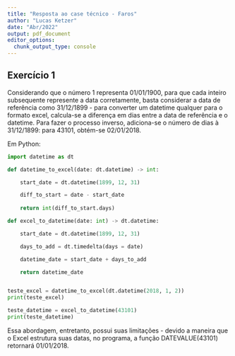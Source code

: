 ```yaml
---
title: "Resposta ao case técnico - Faros"
author: "Lucas Ketzer"
date: "Abr/2022"
output: pdf_document
editor_options: 
  chunk_output_type: console
---
```


## Exercício 1
Considerando que o número 1 representa 01/01/1900,
para que cada inteiro subsequente represente a data
corretamente, basta considerar a data de referência
como 31/12/1899 - para converter um datetime qualquer
para o formato excel, calcula-se a diferença em dias
entre a data de referência e o datetime. Para fazer o
processo inverso, adiciona-se o número de dias à 31/12/1899:
para 43101, obtém-se 02/01/2018.

Em Python:

```python
import datetime as dt

def datetime_to_excel(date: dt.datetime) -> int:

    start_date = dt.datetime(1899, 12, 31)

    diff_to_start = date - start_date
    
    return int(diff_to_start.days)

def excel_to_datetime(date: int) -> dt.datetime:

    start_date = dt.datetime(1899, 12, 31)

    days_to_add = dt.timedelta(days = date)

    datetime_date = start_date + days_to_add

    return datetime_date


teste_excel = datetime_to_excel(dt.datetime(2018, 1, 2))
print(teste_excel)

teste_datetime = excel_to_datetime(43101)
print(teste_datetime)
```

Essa abordagem, entretanto, possui suas limitações - devido a maneira que
o Excel estrutura suas datas, no programa, a função DATEVALUE(43101) retornará
01/01/2018.

